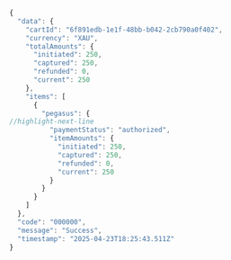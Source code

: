 ```js
{
  "data": {
    "cartId": "6f891edb-1e1f-48bb-b042-2cb790a0f402",
    "currency": "XAU",
    "totalAmounts": {
      "initiated": 250,
      "captured": 250,
      "refunded": 0,
      "current": 250
    },
    "items": [
      {
        "pegasus": {
//highlight-next-line
          "paymentStatus": "authorized",
          "itemAmounts": {
            "initiated": 250,
            "captured": 250,
            "refunded": 0,
            "current": 250
          }
        }
      }
    ]
  },
  "code": "000000",
  "message": "Success",
  "timestamp": "2025-04-23T18:25:43.511Z"
}
```